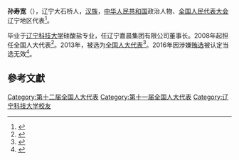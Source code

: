 '''孙寿宽'''（{{bd|1949年||}}），辽宁大石桥人，[[汉族|汉族]]，[[中华人民共和国|中华人民共和国]]政治人物、[[全国人民代表大会|全国人民代表大会]]辽宁地区代表<ref>{{cite web|author=新华网|title=第十一届全国人大代表|url=http://news.xinhuanet.com/ziliao/2008-03/03/content_7708230.htm?node=36628|publisher=新华网|accessdate=2014-01-07|archive-date=2014-01-10|archive-url=https://web.archive.org/web/20140110211415/http://news.xinhuanet.com/ziliao/2008-03/03/content_7708230.htm?node=36628|dead-url=no}}</ref>。

毕业于[[辽宁科技大学|辽宁科技大学]]硅酸盐专业，任辽宁嘉晨集团有限公司董事长。2008年起担任全国人大代表<ref>{{cite news|title=全国人大代表信息-孙寿宽|url=http://210.82.31.1:8084/delegate/viewDelegate.action?dbid=110388|accessdate=2013-04-05|newspaper=全国人大网|archive-url=https://web.archive.org/web/20140222013222/http://www.npc.gov.cn/delegate/viewDelegate.action?dbid=110388|archive-date=2014-02-22|dead-url=yes}}</ref>。2013年，被选为[[全国人大代表|全国人大代表]]<ref>{{cite news|title=全国人大代表信息-孙寿宽|url=http://210.82.31.1:8084/delegate/viewDelegate.action?dbid=120394|accessdate=2013-03-28|newspaper=全国人大网|deadurl=yes|archiveurl=https://web.archive.org/web/20140222013218/http://www.npc.gov.cn/delegate/viewDelegate.action?dbid=120394|archivedate=2014-02-22}}</ref>。2016年因涉嫌[[辽宁拉票贿选案|贿选]]被认定当选无效<ref>{{cite web|url=http://news.xinhuanet.com/politics/2016-09/13/c_1119560872.htm|title=受权发布:全国人民代表大会常务委员会公告 〔十二届〕第二十一号|author=|agency=新华网|publisher=|accessdate=2016-09-13|date=2016-09-13|archive-date=2016-09-13|archive-url=https://web.archive.org/web/20160913125353/http://news.xinhuanet.com/politics/2016-09/13/c_1119560872.htm|dead-url=no}}</ref>。

==參考文獻==
{{reflist}}
{{中国政治人物小作品}}

[[Category:第十二届全国人大代表|Category:第十二届全国人大代表]]
[[Category:第十一届全国人大代表|Category:第十一届全国人大代表]]
[[Category:辽宁科技大学校友|Category:辽宁科技大学校友]]